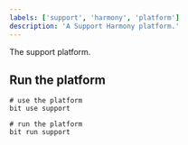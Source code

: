 ```yaml
---
labels: ['support', 'harmony', 'platform']
description: 'A Support Harmony platform.'
---
```


The support platform.

## Run the platform

```
# use the platform
bit use support

# run the platform
bit run support
``` 
